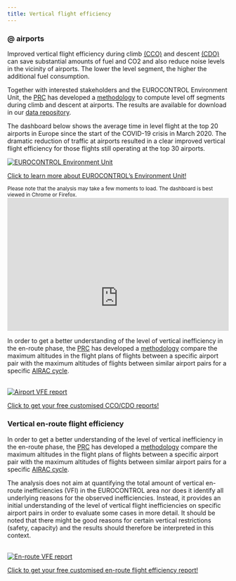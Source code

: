 ```yaml
---
title: Vertical flight efficiency
---
```


<style type="text/css">
.img-responsive {
    margin: 0 auto;
    max-width: 75%
}

.resp-container {
    position: relative;
    overflow: hidden;
    padding-top: 60.0%;
}

.resp-iframe {
    position: absolute;
    top: 0;
    left: 0;
    width: 100%;
    height: 150%;
    border: 0;
}
</style>

### @ airports
<div class="container">
<div class="row align-items-start">
<div class="col-12 col-md-8">
Improved vertical flight efficiency during climb [(CCO)](/acronym/cco/) and descent [(CDO)](/acronym/cdo/) can save substantial amounts of fuel and CO2 and also reduce noise levels in the vicinity of airports. The lower the level segment, the higher the additional fuel consumption.

Together with interested stakeholders and the EUROCONTROL Environment Unit, the [PRC](/about/prc/) has developed a [methodology](/methodology/cd-vertical-flight-efficiency-pi/) to compute level off segments during climb and descent at airports. The results are available for download in our [data repository](/data/). 

The dashboard below shows the average time in level flight at the top 20 airports in Europe since the start of the COVID-19 crisis in March 2020. The dramatic reduction of traffic at airports resulted in a clear improved vertical flight efficiency for those flights still operating at the top 30 airports.  
</div>
<div class="col-6 col-md-4">
<div class="card border-0"><a href="https://www.eurocontrol.int/environment" target="_blank">
  <img class="card-img-top" src="/images/eff/ectl_env1.jpg" alt="EUROCONTROL Environment Unit">
  <div class="card-body"><p class="card-text">Click to learn more about EUROCONTROL's Environment Unit!</p></div></a>
</div></div></div></div>
<small>Please note that the analysis may take a few moments to load. The dashboard is best viewed in Chrome or Firefox.</small>
<div class="resp-container">
<iframe class="resp-iframe" src="https://datastudio.google.com/embed/reporting/260b4637-9092-4b56-88c3-9b7055b390c7/page/W5oMB" frameborder="0" style="border:0" allowfullscreen></iframe>
</div>

<div class="container">
<div class="row align-items-start">
<div class="col-12 col-md-8">
In order to get a better understanding of the level of vertical inefficiency in the en-route phase, the [PRC](/about/prc/) has developed a [methodology](/methodology/en-route-vertical-flight-efficiency-pi/) compare the maximum altitudes in the flight plans of flights between a specific airport pair with the maximum altitudes of flights between similar airport pairs for a specific [AIRAC cycle](https://www.nm.eurocontrol.int/RAD/common/airac_dates.html). 
</div>
<br>
<div class="col-6 col-md-4">
<div class="card border-0"><a href="https://docs.google.com/forms/d/1DpbdlNX_DOEAp4vMdAM5L6vrrC4U5MIW9DDGEZmaTo4/viewform?edit_requested=true" target="_blank">
  <img class="card-img-top" src="/images/eff/cdo_icon.jpg" alt="Airport VFE report">
  <div class="card-body"><p class="card-text">Click to get your free customised CCO/CDO reports!</p></div></a>
</div></div></div></div>

### Vertical en-route flight efficiency
<div class="container">
<div class="row align-items-start">
<div class="col-12 col-md-8">
In order to get a better understanding of the level of vertical inefficiency in the en-route phase, the [PRC](/about/prc/) has developed a [methodology](/methodology/en-route-vertical-flight-efficiency-pi/) compare the maximum altitudes in the flight plans of flights between a specific airport pair with the maximum altitudes of flights between similar airport pairs for a specific [AIRAC cycle](https://www.nm.eurocontrol.int/RAD/common/airac_dates.html).

The analysis does not aim at quantifying the total amount of vertical en-route inefficiencies (VFI) in the EUROCONTROL area nor does it identify all underlying reasons for the observed inefficiencies. Instead, it provides an initial understanding of the level of vertical flight inefficiencies on specific airport pairs in order to evaluate some cases in more detail. It should be noted that there might be good reasons for certain vertical restrictions (safety, capacity) and the results should therefore be interpreted in this context. 
</div>
<br>
<div class="col-6 col-md-4">
<div class="card border-0"><a href="https://docs.google.com/forms/d/e/1FAIpQLSchVvk9i76lC0DP1g3nc5MWeFueavX-0f2PR4odAVftlj8fLw/viewform?edit_requested=true" target="_blank">
  <img class="card-img-top" src="/images/eff/vfe_ert.jpg" alt="En-route VFE report">
  <div class="card-body"><p class="card-text">Click to get your free customised en-route flight efficiency report!</p></div></a>
</div></div></div></div>

[vfews]: https://www.eurocontrol.int/news/reducing-vertical-flight-inefficiency-vfe-improve-network-performance "Vertical Flight Efficiency workshop, Nov 2018"
